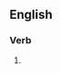 ==English==

===Verb===
{{head|en|verb form}}

# {{present participle of|superscribe|lang=en|nocat=1}}